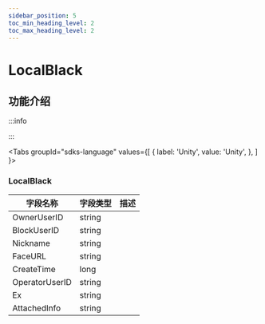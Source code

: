 ```yaml
---
sidebar_position: 5
toc_min_heading_level: 2
toc_max_heading_level: 2
---
```


# LocalBlack

## 功能介绍

:::info

:::

<Tabs
groupId="sdks-language"
values={[
{ label: 'Unity', value: 'Unity', },
]
}>

<TabItem value="Unity">

### LocalBlack 

| 字段名称 | 字段类型 | 描述                         |
| -------- | -------- | ---------------------------- |
| OwnerUserID | string   |                   |
| BlockUserID | string| |
| Nickname  | string      | |
| FaceURL | string     |  |
| CreateTime | long | |
| OperatorUserID| string |  |
| Ex| string | |
| AttachedInfo| string ||

</TabItem>

</Tabs>
